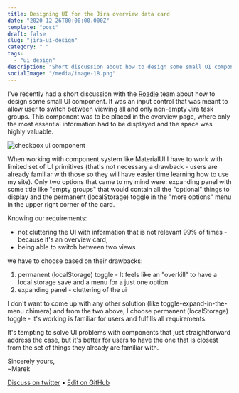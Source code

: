 ```yaml
---
title: Designing UI for the Jira overview data card
date: "2020-12-26T00:00:00.000Z"
template: "post"
draft: false
slug: "jira-ui-design"
category: " "
tags:
  - "ui design"
description: "Short discussion about how to design some small UI component."
socialImage: "/media/image-18.png"
---
```


I've recently had a short discussion with the [Roadie](https://roadie.io) team about how to design some small UI component. It was an input control that was meant to allow user to switch between viewing all and only non-empty Jira task groups. This component was to be placed in the overview page, where only the most essential information had to be displayed and the space was highly valuable.

![checkbox ui component](/media/gif-4.gif)

When working with component system like MaterialUI I have to work with limited set of UI primitives (that's not necessary a drawback - users are already familiar with those so they will have easier time learning how to use my site). Only two options that came to my mind were: expanding panel with some title like "empty groups" that would contain all the "optional" things to display and the permanent (localStorage) toggle in the "more options" menu in the upper right corner of the card.

Knowing our requirements:

- not cluttering the UI with information that is not relevant 99% of times - because it's an overview card,
- being able to switch between two views

we have to choose based on their drawbacks:

1. permanent (localStorage) toggle - It feels like an "overkill" to have a local storage save and a menu for a just one option.
2. expanding panel - cluttering of the ui

I don't want to come up with any other solution (like toggle-expand-in-the-menu chimera) and from the two above, I choose permanent (localStorage) toggle - it's working is familiar for users and fulfills all requirements.

It's tempting to solve UI problems with components that just straightforward address the case, but it's better for users to have the one that is closest from the set of things they already are familiar with.

Sincerely yours,<br />
~Marek

[Discuss on twitter](https://twitter.com/marek_us/status/1287741540748664832) • [Edit on GitHub](https://github.com/mcalus3/mcalus-homepage/blob/master/content/posts/2020-12-29---jira-ui-design.mdx)
